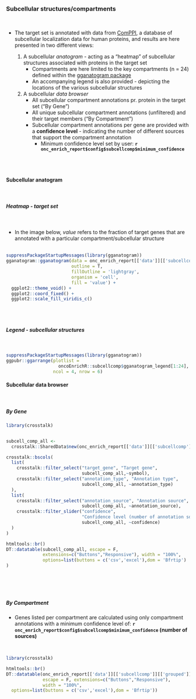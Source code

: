 ### Subcellular structures/compartments 

<br>

* The target set is annotated with data from [ComPPI](http://comppi.linkgroup.hu/), a database of subcellular localization data for human proteins, and results are here presented in two different views:

   1. A subcellular _anatogram_ - acting as a "heatmap" of subcellular structures associated with proteins in the target set
       * Compartments are here limited to the key compartments (n = 24) defined within the [gganatogram package](https://github.com/jespermaag/gganatogram#cellular-structures)
       * An accompanying legend is also provided - depicting the locations of the various subcellular structures
   2. A subcellular _data browser_
       * All subcellular compartment annotations pr. protein in the target set ("By Gene")
       * All unique subcellular compartment annotations (unfiltered) and their target members ("By Compartment")
       * Subcellular compartment annotations per gene are provided with a __confidence level__ - indicating the number of different sources that support the compartment annotation
          * Minimum confidence level set by user: __`r onc_enrich_report$config$subcellcomp$minimum_confidence`__

<br><br>


#### Subcellular anatogram {.tabset}
<br>

##### Heatmap - target set
<br>

* In the image below, *value* refers to the fraction of target genes that are annotated with a particular compartment/subcellular structure
<br><br>

```r

suppressPackageStartupMessages(library(gganatogram))
gganatogram::gganatogram(data = onc_enrich_report[['data']][['subcellcomp']][['anatogram']],
                         outline = T,
                         fillOutline = 'lightgray',
                         organism = 'cell',
                         fill = 'value') +
  ggplot2::theme_void() +
  ggplot2::coord_fixed() +
  ggplot2::scale_fill_viridis_c()

```
<br><br>

##### Legend - subcellular structures
<br>
```r

suppressPackageStartupMessages(library(gganatogram))
ggpubr::ggarrange(plotlist = 
                    oncoEnrichR::subcellcomp$gganatogram_legend[1:24], 
                  ncol = 4, nrow = 6)

```

#### Subcellular data browser{.tabset}
<br>

##### By Gene

```r
library(crosstalk)


subcell_comp_all <- 
  crosstalk::SharedData$new(onc_enrich_report[['data']][['subcellcomp']][['all']])

crosstalk::bscols(
  list(
    crosstalk::filter_select("target_gene", "Target gene", 
                             subcell_comp_all,~symbol),
    crosstalk::filter_select("annotation_type", "Annotation type", 
                             subcell_comp_all, ~annotation_type)
  ),
  list(
    crosstalk::filter_select("annotation_source", "Annotation source", 
                             subcell_comp_all, ~annotation_source),
    crosstalk::filter_slider("confidence", 
                             "Confidence level (number of annotation soures)", 
                             subcell_comp_all, ~confidence)
  )
)

htmltools::br()
DT::datatable(subcell_comp_all, escape = F, 
              extensions=c("Buttons","Responsive"), width = "100%",
              options=list(buttons = c('csv','excel'),dom = 'Bfrtip')
)


```
<br><br><br>

##### By Compartment

* Genes listed per compartment are calculated using only compartment annotations with a minimum confidence level of: __`r onc_enrich_report$config$subcellcomp$minimum_confidence` (number of sources)__

<br>

```r
library(crosstalk)

htmltools::br()
DT::datatable(onc_enrich_report[['data']][['subcellcomp']][['grouped']], 
              escape = F, extensions=c("Buttons","Responsive"), 
              width = "100%",
  options=list(buttons = c('csv','excel'),dom = 'Bfrtip'))


```
<br><br><br>



